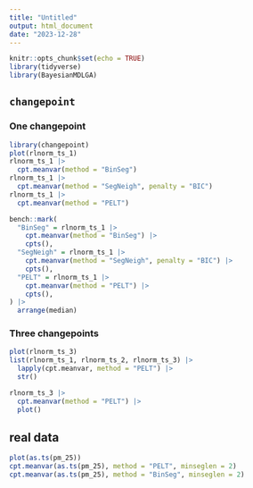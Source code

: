 ```yaml
---
title: "Untitled"
output: html_document
date: "2023-12-28"
---
```


```r
knitr::opts_chunk$set(echo = TRUE)
library(tidyverse)
library(BayesianMDLGA)
```

## `changepoint`

### One changepoint

```r
library(changepoint)
plot(rlnorm_ts_1)
rlnorm_ts_1 |>
  cpt.meanvar(method = "BinSeg")
rlnorm_ts_1 |>
  cpt.meanvar(method = "SegNeigh", penalty = "BIC")
rlnorm_ts_1 |>
  cpt.meanvar(method = "PELT")
```

```r
bench::mark(
  "BinSeg" = rlnorm_ts_1 |>
    cpt.meanvar(method = "BinSeg") |>
    cpts(),
  "SegNeigh" = rlnorm_ts_1 |>
    cpt.meanvar(method = "SegNeigh", penalty = "BIC") |>
    cpts(),
  "PELT" = rlnorm_ts_1 |>
    cpt.meanvar(method = "PELT") |>
    cpts(),
) |>
  arrange(median)
```



### Three changepoints

```r
plot(rlnorm_ts_3)
list(rlnorm_ts_1, rlnorm_ts_2, rlnorm_ts_3) |>
  lapply(cpt.meanvar, method = "PELT") |>
  str()

rlnorm_ts_3 |>
  cpt.meanvar(method = "PELT") |>
  plot()
```

## real data

```r
plot(as.ts(pm_25))
cpt.meanvar(as.ts(pm_25), method = "PELT", minseglen = 2)
cpt.meanvar(as.ts(pm_25), method = "BinSeg", minseglen = 2)

```

